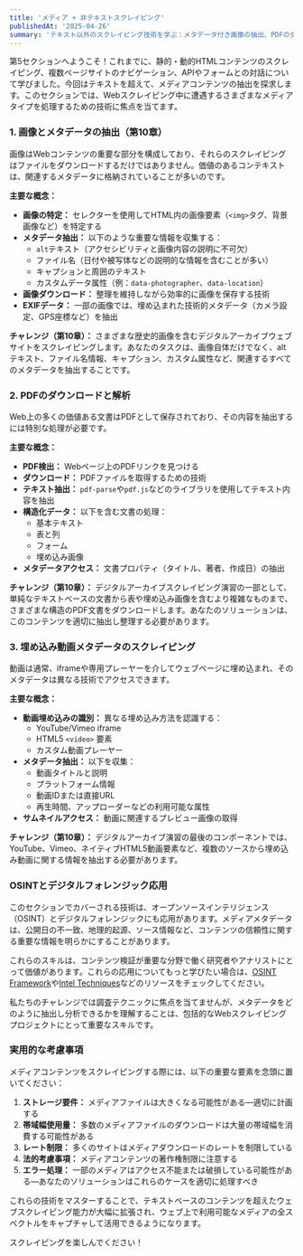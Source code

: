 ```yaml
---
title: 'メディア + 非テキストスクレイピング'
publishedAt: '2025-04-26'
summary: 'テキスト以外のスクレイピング技術を学ぶ：メタデータ付き画像の抽出、PDFのダウンロードと解析、動画情報の取得。'
---
```


第5セクションへようこそ！これまでに、静的・動的HTMLコンテンツのスクレイピング、複数ページサイトのナビゲーション、APIやフォームとの対話について学びました。今回はテキストを超えて、メディアコンテンツの抽出を探求します。このセクションでは、Webスクレイピング中に遭遇するさまざまなメディアタイプを処理するための技術に焦点を当てます。

### 1. 画像とメタデータの抽出（第10章）

画像はWebコンテンツの重要な部分を構成しており、それらのスクレイピングはファイルをダウンロードするだけではありません。価値のあるコンテキストは、関連するメタデータに格納されていることが多いのです。

**主要な概念：**

* **画像の特定：** セレクターを使用してHTML内の画像要素（`<img>`タグ、背景画像など）を特定する
* **メタデータ抽出：** 以下のような重要な情報を収集する：
  * `alt`テキスト（アクセシビリティと画像内容の説明に不可欠）
  * ファイル名（日付や被写体などの説明的な情報を含むことが多い）
  * キャプションと周囲のテキスト
  * カスタムデータ属性（例：`data-photographer`、`data-location`）
* **画像ダウンロード：** 整理を維持しながら効率的に画像を保存する技術
* **EXIFデータ：** 一部の画像では、埋め込まれた技術的メタデータ（カメラ設定、GPS座標など）を抽出

**チャレンジ（第10章）：** さまざまな歴史的画像を含むデジタルアーカイブウェブサイトをスクレイピングします。あなたのタスクは、画像自体だけでなく、altテキスト、ファイル名情報、キャプション、カスタム属性など、関連するすべてのメタデータを抽出することです。

### 2. PDFのダウンロードと解析

Web上の多くの価値ある文書はPDFとして保存されており、その内容を抽出するには特別な処理が必要です。

**主要な概念：**

* **PDF検出：** Webページ上のPDFリンクを見つける
* **ダウンロード：** PDFファイルを取得するための技術
* **テキスト抽出：** `pdf-parse`や`pdf.js`などのライブラリを使用してテキスト内容を抽出
* **構造化データ：** 以下を含む文書の処理：
  * 基本テキスト
  * 表と列
  * フォーム
  * 埋め込み画像
* **メタデータアクセス：** 文書プロパティ（タイトル、著者、作成日）の抽出

**チャレンジ（第10章）：** デジタルアーカイブスクレイピング演習の一部として、単純なテキストベースの文書から表や埋め込み画像を含むより複雑なものまで、さまざまな構造のPDF文書をダウンロードします。あなたのソリューションは、このコンテンツを適切に抽出し整理する必要があります。

### 3. 埋め込み動画メタデータのスクレイピング

動画は通常、iframeや専用プレーヤーを介してウェブページに埋め込まれ、そのメタデータは異なる技術でアクセスできます。

**主要な概念：**

* **動画埋め込みの識別：** 異なる埋め込み方法を認識する：
  * YouTube/Vimeo iframe
  * HTML5 `<video>` 要素
  * カスタム動画プレーヤー
* **メタデータ抽出：** 以下を収集：
  * 動画タイトルと説明
  * プラットフォーム情報
  * 動画IDまたは直接URL
  * 再生時間、アップローダーなどの利用可能な属性
* **サムネイルアクセス：** 動画に関連するプレビュー画像の取得

**チャレンジ（第10章）：** デジタルアーカイブ演習の最後のコンポーネントでは、YouTube、Vimeo、ネイティブHTML5動画要素など、複数のソースから埋め込み動画に関する情報を抽出する必要があります。

### OSINTとデジタルフォレンジック応用

このセクションでカバーされる技術は、オープンソースインテリジェンス（OSINT）とデジタルフォレンジックにも応用があります。メディアメタデータは、公開日の不一致、地理的起源、ソース情報など、コンテンツの信頼性に関する重要な情報を明らかにすることがあります。

これらのスキルは、コンテンツ検証が重要な分野で働く研究者やアナリストにとって価値があります。これらの応用についてもっと学びたい場合は、[OSINT Framework](https://osintframework.com/)や[Intel Techniques](https://inteltechniques.com/index.html)などのリソースをチェックしてください。

私たちのチャレンジでは調査テクニックに焦点を当てませんが、メタデータをどのように抽出し分析できるかを理解することは、包括的なWebスクレイピングプロジェクトにとって重要なスキルです。

### 実用的な考慮事項

メディアコンテンツをスクレイピングする際には、以下の重要な要素を念頭に置いてください：

1. **ストレージ要件：** メディアファイルは大きくなる可能性がある—適切に計画する
2. **帯域幅使用量：** 多数のメディアファイルのダウンロードは大量の帯域幅を消費する可能性がある
3. **レート制限：** 多くのサイトはメディアダウンロードのレートを制限している
4. **法的考慮事項：** メディアコンテンツの著作権制限に注意する
5. **エラー処理：** 一部のメディアはアクセス不能または破損している可能性がある—あなたのソリューションはこれらのケースを適切に処理すべき

これらの技術をマスターすることで、テキストベースのコンテンツを超えたウェブスクレイピング能力が大幅に拡張され、ウェブ上で利用可能なメディアの全スペクトルをキャプチャして活用できるようになります。

スクレイピングを楽しんでください！